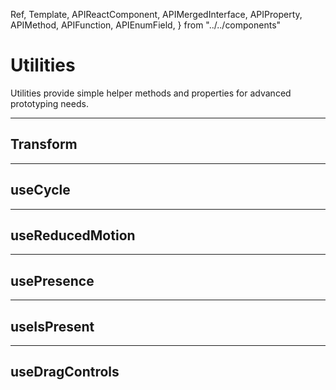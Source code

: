 <!-- 👋 Editing this file? Need help? → https://github.com/framer/api-docs/blob/master/CONTRIBUTING.md -->

  Ref,
  Template,
  APIReactComponent,
  APIMergedInterface,
  APIProperty,
  APIMethod,
  APIFunction,
  APIEnumField,
} from "../../components"


# Utilities

<span className="lead">
  Utilities provide simple helper methods and properties for
  advanced prototyping needs.
</span>

---

## Transform

<APIFunction name="(transform:1)" />
<APIFunction name="(transform:2)" />

---

## useCycle

<APIFunction name="useCycle" />

---

## useReducedMotion

<APIFunction name="useReducedMotion" />

---

## usePresence

<APIFunction name="usePresence" />

---

## useIsPresent

<APIFunction name="useIsPresent" />

---

## useDragControls

<APIFunction name="useDragControls" />
